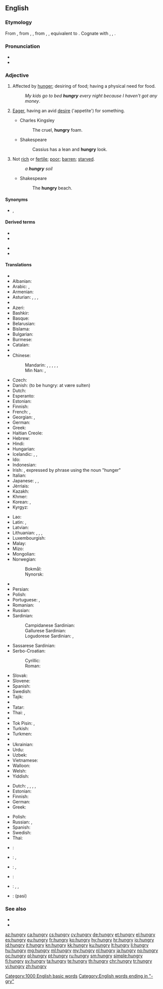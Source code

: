 ==English==

===Etymology===
From {{etyl|enm|en}} {{term|hungry|lang=enm}}, from {{etyl|ang|en}} {{m|ang|hungriġ}}, {{m|ang|hungreġ||hungry, famishing; meager}}, from {{etyl|gem-pro|en}} {{m|gem-pro|*hungragaz}}, {{m|gem-pro|*hungrugaz||hungry}}, equivalent to {{suffix|hunger|y|lang=en}}. Cognate with {{etyl|nl|-}} {{term|hongerig||hungry|lang=nl}}, {{etyl|de|-}} {{term|hungrig||hungry|lang=de}}, {{etyl|sv|-}} {{term|hungrig||hungry|lang=sv}}.

===Pronunciation===
* {{IPA|/ˈhʌŋ.ɡɹi/|lang=en}}
* {{audio|en-us-hungry.ogg|Audio (US)|lang=en}}

===Adjective===
{{en-adj|er}}

# Affected by [[hunger]]; desiring of food; having a physical need for food.
#: ''My kids go to bed '''hungry''' every night because I haven't got any money''.
# {{context|figuratively|lang=en}} [[eager|Eager]], having an avid [[desire]] ('appetite') for something.
#* Charles Kingsley
#*: The cruel, '''hungry''' foam.
#* Shakespeare
#*: Cassius has a lean and '''hungry''' look.
# Not [[rich]] or [[fertile]]; [[poor]]; [[barren]]; [[starved]].
#: ''a '''hungry''' soil''
#* Shakespeare
#*: The '''hungry''' beach.

====Synonyms====
* {{sense|affected by hunger|desiring food}} {{l/en|famished}}, {{l/en|peckish}} {{l/en|starving}}

====Derived terms====
{{rel-top|Terms derived from ''hungry''}}
* {{l/en|hungrily}}
* {{l/en|hungriness}}
{{rel-mid}}
* {{l/en|hungry as a hog}}
* {{l/en|stay hungry}}
{{rel-bottom}}

====Translations====
{{trans-top|affected by hunger; desirous of food}}
* {{trreq|ab}}
* Albanian: {{t|sq|i uritur}}
* Arabic: {{t|ar|جائع|tr=jāʾiʿ}}, {{t|ar|جوعان|tr=jawʿān}}
* Armenian: {{t|hy|սոված|tr=sovac|sc=Armn}}
* Asturian: {{t|ast|afamiáu}}, {{t|ast|esfamiáu}}, {{t|ast|famiáu}}, {{t|ast|famientu}}
* {{trreq|av}}
* Azeri: {{t+|az|ac}}
* Bashkir: {{t|ba|ас|sc=Cyrl}}
* Basque: {{t|eu|gosebera}}
* Belarusian: {{t|be|галодны|tr=halódny|sc=Cyrl}}
* Bislama: {{t|bi|hanggre}}
* Bulgarian: {{t+|bg|гладен|tr=gladen}}
* Burmese: {{t+|my|ဆာ|tr=hsa|sc=Mymr}}
* Catalan: {{t|ca|afamat}}
* {{trreq|ce}}
* Chinese:
*: Mandarin: {{t+|cmn|飢餓|sc=Hani}}, {{t+|cmn|饥饿|tr=jī'è|sc=Hani}}, {{t+|cmn|餓|sc=Hani}}, {{t+|cmn|饿|tr=è|sc=Hani}}, {{t+|cmn|飢|sc=Hani}}, {{t+|cmn|饥|tr=jī|sc=Hani}}
*: Min Nan: {{t+|nan|飢|tr=ki|sc=Hans}}, {{t+|nan|枵|tr=iau|sc=Hans}}
* Czech: {{t+|cs|hladový|m}}
* Danish: {{t|da|sulten}} (to be hungry: at være sulten)
* Dutch: {{t+|nl|hongerig}} {{qualifier|see usage notes on that page}}
* Esperanto: {{t|eo|malsata}}
* Estonian: {{t+|et|näljane}}
* Finnish: {{t+|fi|nälkäinen}}
* French: {{t+|fr|avoir faim}}, {{t+|fr|affamé}}
* Georgian: {{t|ka|მშიერი|tr=mšieri|sc=Geor}}, {{t|ka|დამშეული|tr=damšeuli|sc=Geor}}
* German: {{t+|de|hungrig}}
* Greek: {{t+|el|πεινασμένος|tr=peinasménos|sc=Grek}}
* Haitian Creole: {{t|ht|grangou}}
* Hebrew: {{t+|he|רעב|tr=ra'év|sc=Hebr}}
* Hindi: {{t|hi|भूखा|tr=bhūkhā|sc=Deva}}
* Hungarian: {{t+|hu|éhes}}
* Icelandic: {{t+|is|svangur|m}}, {{t|is|hungraður|m}}, {{t|is|soltinn|m}}
* Ido: {{t+|io|hungroza}}
* Indonesian: {{t+|id|lapar}}
* Irish: {{t|ga|ocrach}}, {{qualifier|attributive}} expressed by phrase using the noun {{t+|ga|ocras|m}} "hunger"
* Italian: {{t+|it|affamato}}
* Japanese: {{t+|ja|空腹|tr=くうふくな, kūfuku-na|alt=空腹な|sc=Jpan}}, {{t|ja|飢えた|tr=うえた, ueta, かつえた, katsueta}}, {{t|ja|お腹が空いている|tr=おなかがすいている, onaka ga suite iru}}
* Jèrriais: {{t|roa-jer|affanmé}}
* Kazakh: {{t|kk|аш|tr=aş|sc=Cyrl}}
* Khmer: {{t+|km|ឃ្លាន|tr=klīən|sc=Khmr}}
* Korean: {{t|ko|배고픈|sc=Kore}}, {{t|ko|굶주린|sc=Kore}}
* Kyrgyz: {{t+|ky|ач|tr=aç|sc=Cyrl}}
{{trans-mid}}
* Lao: {{t|lo|ຫິວ|tr=hĭw|sc=Laoo}}
* Latin: {{t|la|ēsuriēns}}, {{t|la|iēiūnus}}
* Latvian: {{t|lv|izsalcis}}
* Lithuanian: {{t+|lt|alkanas|m}}, {{t+|lt|alkana|f}}, {{t|lt|išbadėjęs|m}}, {{t|lt|išbadėjusi|f}}
* Luxembourgish: {{t|lb|hongereg}}
* Malay: {{t|ms|lapar}}
* Mizo: {{t|lus|rilṭam}}
* Mongolian: {{t|mn|өлөн|tr=ölön|sc=Cyrl}}
* Norwegian:
*: Bokmål: {{t+|nb|sulten}}
*: Nynorsk: {{t|nn|svolten}}
* {{trreq|os}}
* Persian: {{t+|fa|گرسنه|tr=gorosne|sc=fa-Arab}}
* Polish: {{t+|pl|głodny|m}}
* Portuguese: {{t+|pt|faminto}}, {{t+|pt|com}} {{t+|pt|fome}}
* Romanian: {{t+|ro|flămând}}
* Russian: {{t+|ru|голодный|tr=golódnyj}}
* Sardinian:
*: Campidanese Sardinian: {{t|sro|famìu}}
*: Gallurese Sardinian: {{t|sdn|famitu}}
*: Logudorese Sardinian: {{t|src|famìdu}}, {{t|src|afframicosau}}
* Sassarese Sardinian: {{t|sdc|famiddu}}
* Serbo-Croatian:
*: Cyrillic: {{t|sh|гладан}}
*: Roman: {{t+|sh|gladan}}
* Slovak: {{t|sk|hladný}}
* Slovene: {{t+|sl|lačen}}
* Spanish: {{t+|es|hambriento}}
* Swedish: {{t+|sv|hungrig}}
* Tajik: {{t|tg|гурусна|tr=gurusna|sc=Cyrl}}
* {{trreq|ta}}
* Tatar: {{t|tt|ач|tr=aç|sc=Cyrl}}
* Thai: {{t+|th|หิว|tr=hĭw|sc=Thai}}, {{t|th|ท้องเลว|tr=tóng leo|sc=Thai}}
* {{trreq|bo}}
* Tok Pisin: {{t|tpi|hanggre}}, {{t|tpi|hangre}}
* Turkish: {{t+|tr|aç}}
* Turkmen: {{t+|tk|aç}}
* {{trreq|tyv}}
* Ukrainian: {{t|uk|голодний|tr=holódnyj}}
* Urdu: {{t|ur|بھوکا|tr=bhūkā|sc=ur-Arab}}
* Uzbek: {{t+|uz|och}}
* Vietnamese: {{t+|vi|đói}}
* Walloon: {{t+|wa|aveur fwin}} {{qualifier|meaning "to be hungry"}}
* Welsh: {{t+|cy|newynog}}
* Yiddish: {{t|yi|הונגעריק|tr=hungerik|sc=Hebr}}
{{trans-bottom}}

{{trans-top|eager, having a desire for something}}
* Dutch: {{t|nl|hongerend}}, {{t+|nl|hongerig}}, {{t+|nl|begerig}}, {{t+|nl|lustend}}, {{t+|nl|snakkend}}
* Estonian: {{t|et|ihkav}}
* Finnish: {{t+|fi|nälkäinen}}
* German: {{t+|de|gierig}}
* Greek: {{t+|el|πεινασμένος|m}}
{{trans-mid}}
* Polish: {{t+|pl|spragniony|m}}
* Russian: {{t+|ru|алчущий|tr=álčuščij}}, {{t+|ru|жаждущий|tr=žážduščij}}
* Spanish: {{t+|es|hambriento}}
* Swedish: {{t+|sv|hungrig}}
* Thai: {{t+|th|กระหาย|tr=gràhăai|sc=Thai}}
{{trans-bottom}}

{{checktrans-top}}
* {{ttbc|id}}: {{t+|id|lapar}}
* {{ttbc|ko}}: {{t+|ko|고프다|sc=Kore}}, {{t+|ko|배고프다|sc=Kore}}
{{trans-mid}}
* {{ttbc|ku}}: {{t+|ku|birsî}}, {{t+|ku|birçî}}
* {{ttbc|mh}}: {{t|mh|kwule}}
* {{ttbc|pt}}: {{t|pt|com fome}}, {{t+|pt|esfomeado|m}}, {{t|pt|esfomeada|f}} <!-- link as t-SOP if non-idiomatic; put marked word in|alt=; see [[User:Kephir/gadgets/xte#Translation_fixing]] -->
* {{ttbc|ta}}: (pasi)
{{trans-bottom}}

===See also===
* {{l/en|thirsty}}
* {{l/en|I am hungry}}

[[Category:1000 English basic words]]
[[Category:English words ending in "-gry"]]

[[az:hungry]]
[[ca:hungry]]
[[cs:hungry]]
[[cy:hungry]]
[[de:hungry]]
[[et:hungry]]
[[el:hungry]]
[[es:hungry]]
[[eu:hungry]]
[[fr:hungry]]
[[ko:hungry]]
[[hy:hungry]]
[[hr:hungry]]
[[io:hungry]]
[[id:hungry]]
[[it:hungry]]
[[kn:hungry]]
[[kk:hungry]]
[[ku:hungry]]
[[lt:hungry]]
[[li:hungry]]
[[hu:hungry]]
[[mg:hungry]]
[[ml:hungry]]
[[my:hungry]]
[[nl:hungry]]
[[ja:hungry]]
[[no:hungry]]
[[oc:hungry]]
[[pl:hungry]]
[[pt:hungry]]
[[ru:hungry]]
[[sm:hungry]]
[[simple:hungry]]
[[fi:hungry]]
[[sv:hungry]]
[[ta:hungry]]
[[te:hungry]]
[[th:hungry]]
[[chr:hungry]]
[[tr:hungry]]
[[vi:hungry]]
[[zh:hungry]]